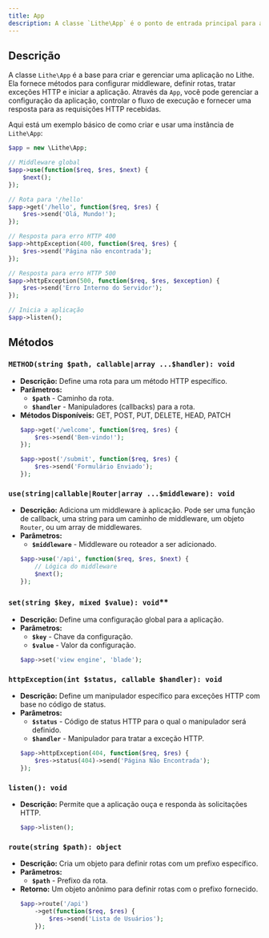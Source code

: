 ```yaml
---
title: App  
description: A classe `Lithe\App` é o ponto de entrada principal para a aplicação no Lithe. Ela gerencia o ciclo de vida da aplicação, configurações de middleware, rotas e responde a requisições HTTP.
---
```


## Descrição

A classe `Lithe\App` é a base para criar e gerenciar uma aplicação no Lithe. Ela fornece métodos para configurar middleware, definir rotas, tratar exceções HTTP e iniciar a aplicação. Através da `App`, você pode gerenciar a configuração da aplicação, controlar o fluxo de execução e fornecer uma resposta para as requisições HTTP recebidas.

Aqui está um exemplo básico de como criar e usar uma instância de `Lithe\App`:

```php
$app = new \Lithe\App;

// Middleware global
$app->use(function($req, $res, $next) {
    $next();
});

// Rota para '/hello'
$app->get('/hello', function($req, $res) {
    $res->send('Olá, Mundo!');
});

// Resposta para erro HTTP 400
$app->httpException(400, function($req, $res) {
    $res->send('Página não encontrada');
});

// Resposta para erro HTTP 500
$app->httpException(500, function($req, $res, $exception) {
    $res->send('Erro Interno do Servidor');
});

// Inicia a aplicação
$app->listen();
```

## Métodos

### `METHOD(string $path, callable|array ...$handler): void`
  - **Descrição:** Define uma rota para um método HTTP específico.
  - **Parâmetros:**
    - **`$path`** - Caminho da rota.
    - **`$handler`** - Manipuladores (callbacks) para a rota.
  - **Métodos Disponíveis:** GET, POST, PUT, DELETE, HEAD, PATCH
    ```php
    $app->get('/welcome', function($req, $res) {
        $res->send('Bem-vindo!');
    });

    $app->post('/submit', function($req, $res) {
        $res->send('Formulário Enviado');
    });
    ```

### `use(string|callable|Router|array ...$middleware): void`
  - **Descrição:** Adiciona um middleware à aplicação. Pode ser uma função de callback, uma string para um caminho de middleware, um objeto `Router`, ou um array de middlewares.
  - **Parâmetros:**
    - **`$middleware`** - Middleware ou roteador a ser adicionado.
    ```php
    $app->use('/api', function($req, $res, $next) {
        // Lógica do middleware
        $next();
    });
    ```

### `set(string $key, mixed $value): void`**
  - **Descrição:** Define uma configuração global para a aplicação.
  - **Parâmetros:**
    - **`$key`** - Chave da configuração.
    - **`$value`** - Valor da configuração.
    ```php
    $app->set('view engine', 'blade');
    ```

### `httpException(int $status, callable $handler): void`
  - **Descrição:** Define um manipulador específico para exceções HTTP com base no código de status.
  - **Parâmetros:**
    - **`$status`** - Código de status HTTP para o qual o manipulador será definido.
    - **`$handler`** - Manipulador para tratar a exceção HTTP.
    ```php
    $app->httpException(404, function($req, $res) {
        $res->status(404)->send('Página Não Encontrada');
    });
    ```

### `listen(): void`
  - **Descrição:** Permite que a aplicação ouça e responda às solicitações HTTP.
    ```php
    $app->listen();
    ```

### `route(string $path): object`
  - **Descrição:** Cria um objeto para definir rotas com um prefixo específico.
  - **Parâmetros:**
    - **`$path`** - Prefixo da rota.
  - **Retorno:** Um objeto anônimo para definir rotas com o prefixo fornecido.
    ```php
    $app->route('/api')
        ->get(function($req, $res) {
            $res->send('Lista de Usuários');
        });
    ```